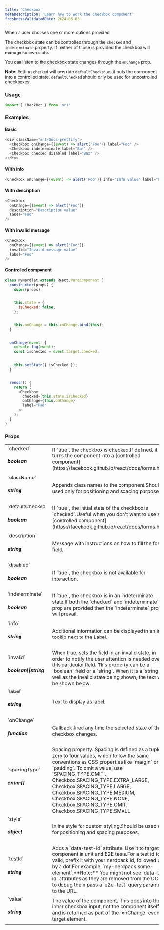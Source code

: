 ```yaml
---
title: 'Checkbox'
metaDescription: 'Learn how to work the Checkbox component'
freshnessValidatedDate: 2024-06-03
---
```


When a user chooses one or more options provided

The checkbox state can be controlled through the `checked` and `indeterminate` property. If neither of those is provided the checkbox will manage its own state.

You can listen to the checkbox state changes through the `onChange` prop.

**Note**: Setting `checked` will override `defaultChecked` as it puts the component into a controlled state. `defaultChecked` should only be used for uncontrolled checkboxes.

### Usage

```js
import { Checkbox } from 'nr1'
```

### Examples

#### Basic

```js
<div className="nr1-Docs-prettify">
  <Checkbox onChange={(event) => alert('Foo')} label="Foo" />
  <Checkbox indeterminate label="Bar" />
  <Checkbox checked disabled label="Baz" />
</div>
```

#### With info

```js
<Checkbox onChange={(event) => alert('Foo')} info="Info value" label="Foo" />
```

#### With description

```js
<Checkbox
  onChange={(event) => alert('Foo')}
  description="Description value"
  label="Foo"
/>
```

#### With invalid message

```js
<Checkbox
  onChange={(event) => alert('Foo')}
  invalid="Invalid message value"
  label="Foo"
/>
```

#### Controlled component

```js
class MyNerdlet extends React.PureComponent {
  constructor(props) {
    super(props);


    this.state = {
      isChecked: false,
    };


    this.onChange = this.onChange.bind(this);
  }


  onChange(event) {
    console.log(event);
    const isChecked = event.target.checked;


    this.setState({ isChecked });
  }


  render() {
    return (
      <Checkbox
        checked={this.state.isChecked}
        onChange={this.onChange}
        label="Foo"
      />
    );
  }
}
```

### Props

<table>
    <tbody>
        <tr>
            <td>`checked` <h5>boolean</h5></td>
            <td>If `true`, the checkbox is checked.If defined, it turns the component into a [controlled component](https://facebook.github.io/react/docs/forms.html).</td>
        </tr>
        <tr>
            <td>`className` <h5>string</h5></td>
            <td>Appends class names to the component.Should be used only for positioning and spacing purposes.</td>
        </tr>
        <tr>
            <td>`defaultChecked` <h5>boolean</h5></td>
            <td>If `true`, the initial state of the checkbox is `checked`.Useful when you don't want to use a [controlled component](https://facebook.github.io/react/docs/forms.html).</td>
        </tr>
        <tr>
            <td>`description` <h5>string</h5></td>
            <td>Message with instructions on how to fill the form field.</td>
        </tr>
        <tr>
            <td>`disabled` <h5>boolean</h5></td>
            <td>If `true`, the checkbox is not available for interaction.</td>
        </tr>
        <tr>
            <td>`indeterminate` <h5>boolean</h5></td>
            <td>If `true`, the checkbox is in an indeterminate state.If both the `checked` and `indeterminate` prop are provided then the `indeterminate` prop will prevail.</td>
        </tr>
        <tr>
            <td>`info` <h5>string</h5></td>
            <td>Additional information can be displayed in an info tooltip next to the Label.</td>
        </tr>
        <tr>
            <td>`invalid` <h5>boolean\|string</h5></td>
            <td>When true, sets the field in an invalid state, in order to notify the user attention is needed over this particular field. This property can be a `boolean` field or a `string`. When it is a `string`, as well as the invalid state being shown, the text will be shown below.</td>
        </tr>
        <tr>
            <td>`label` <h5>string</h5></td>
            <td>Text to display as label.</td>
        </tr>
        <tr>
            <td>`onChange` <h5>function</h5></td>
            <td>Callback fired any time the selected state of the checkbox changes.<FunctionDefinition returnValue={[]} arguments={[{"name":"event","type":"React.ChangeEvent","description":"The event source of the callback.\\n You can access the new value with \`event.target.checked\`."}]} /></td>
        </tr>
        <tr>
            <td>`spacingType` <h5>enum[]</h5></td>
            <td>Spacing property. Spacing is defined as a tuple of zero to four values, which follow the same conventions as CSS properties like `margin` or `padding`. To omit a value, use `SPACING_TYPE.OMIT`.
            <OptionReference array>
            Checkbox.SPACING_TYPE.EXTRA_LARGE,
            Checkbox.SPACING_TYPE.LARGE,
            Checkbox.SPACING_TYPE.MEDIUM,
            Checkbox.SPACING_TYPE.NONE,
            Checkbox.SPACING_TYPE.OMIT,
            Checkbox.SPACING_TYPE.SMALL
            </OptionReference>
            </td>
        </tr>
        <tr>
            <td>`style` <h5>object</h5></td>
            <td>Inline style for custom styling.Should be used only for positioning and spacing purposes.</td>
        </tr>
        <tr>
            <td>`testId` <h5>string</h5></td>
            <td>Adds a `data-test-id` attribute. Use it to target the component in unit and E2E tests.For a test id to be valid, prefix it with your nerdpack id, followed up by a dot.For example, `my-nerdpack.some-element`.**Note:** You might not see `data-test-id` attributes as they are removed from the DOM, to debug them pass a `e2e-test` query parameter to the URL.</td>
        </tr>
        <tr>
            <td>`value` <h5>string</h5></td>
            <td>The value of the component. This goes into the inner checkbox input, not the component itself, and is returned as part of the `onChange` event target element.</td>
        </tr>
    </tbody>
</table>